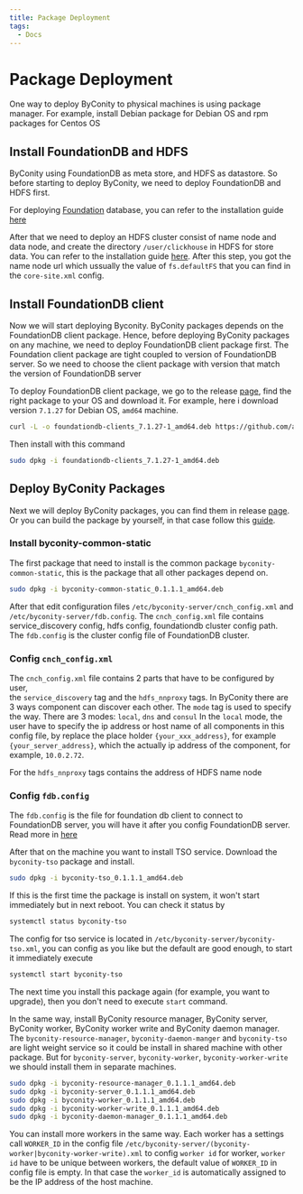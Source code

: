 ```yaml
---
title: Package Deployment
tags:
  - Docs
---
```


# Package Deployment
One way to deploy ByConity to physical machines is using package manager. 
For example, install Debian package for Debian OS and rpm packages for Centos OS

## Install FoundationDB and HDFS
ByConity using FoundationDB as meta store, and HDFS as datastore. So before 
starting to deploy ByConity, we need to deploy FoundationDB and HDFS first.

For deploying [Foundation](https://apple.github.io/foundationdb/) database, 
you can refer to the installation guide [here](./foundationdb-installation)

After that we need to deploy an HDFS cluster consist of name node and data node, 
and create the directory `/user/clickhouse` in HDFS for store data. You can refer 
to the installation guide [here](./hdfs-installation). 
After this step, you got the name node url which ussually the value of `fs.defaultFS` 
that you can find in the `core-site.xml` config. 

## Install FoundationDB client
Now we will start deploying Byconity. ByConity packages depends on the FoundationDB client package.
Hence, before deploying ByConity packages on any machine, we need to deploy FoundationDB client package first. 
The Foundation client package are tight coupled to version of FoundationDB server. 
So we need to choose the client package with version that match the version of FoundationDB server

To deploy FoundationDB client package, we go to the release [page](https://github.com/apple/foundationdb/releases), 
find the right package to your OS and download it. For example, here i download version `7.1.27` for Debian OS, `amd64` machine.
```sh
curl -L -o foundationdb-clients_7.1.27-1_amd64.deb https://github.com/apple/foundationdb/releases/download/7.1.27/foundationdb-clients_7.1.27-1_amd64.deb
```

Then install with this command
```sh
sudo dpkg -i foundationdb-clients_7.1.27-1_amd64.deb
```

## Deploy ByConity Packages
Next we will deploy ByConity packages, you can find them in release [page](https://github.com/ByConity/ByConity/releases). 
Or you can build the package by yourself, in that case follow this [guide](https://github.com/ByConity/ByConity/tree/master/docker/packager).

### Install byconity-common-static
The first package that need to install is the common package `byconity-common-static`, 
this is the package that all other packages depend on.

```sh
sudo dpkg -i byconity-common-static_0.1.1.1_amd64.deb
```
After that edit configuration files `/etc/byconity-server/cnch_config.xml` and
 `/etc/byconity-server/fdb.config`.  The `cnch_config.xml` file contains service_discovery config,
  hdfs config, foundationdb cluster config path. The `fdb.config` is the cluster config file of 
  FoundationDB cluster. 


### Config `cnch_config.xml`

The `cnch_config.xml` file contains 2 parts that have to be configured by user,  
the `service_discovery` tag and the `hdfs_nnproxy` tags.
In ByConity there are 3 ways component can discover each other. The `mode` tag is used 
to specify the way. There are 3 modes: `local`, `dns` and `consul`
In the `local` mode, the user have to specify the ip address or host name of all components 
in this config file, by replace the place holder `{your_xxx_address}`, for example `{your_server_address}`, 
which the actually ip address of the component, for example, `10.0.2.72`. 

For the `hdfs_nnproxy` tags contains the address of HDFS name node 

### Config `fdb.config`

The `fdb.config` is the file for foundation db client to connect to FoundationDB server, 
you will have it after you config FoundationDB server. 
Read more in [here](./foundationdb-installation)


After that on the machine you want to install TSO service. Download the `byconity-tso` package and install.
```sh
sudo dpkg -i byconity-tso_0.1.1.1_amd64.deb
```
If this is the first time the package is install on system, it won't start immediately but in next reboot. 
You can check it status by
```sh
systemctl status byconity-tso
```
The config for tso service is located in `/etc/byconity-server/byconity-tso.xml`, you can config as you like 
but the default are good enough, to start it immediately execute
```sh
systemctl start byconity-tso
```
The next time you install this package again (for example, you want to upgrade), then you don't need to execute `start` command.

In the same way, install ByConity resource manager, ByConity server, ByConity worker, ByConity worker write 
and ByConity daemon manager. The `byconity-resource-manager`, `byconity-daemon-manger` and `byconity-tso` 
are light weight service so it could be install in shared machine with other package. 
But for `byconity-server`, `byconity-worker`, `byconity-worker-write` we should install them in separate machines.

```sh
sudo dpkg -i byconity-resource-manager_0.1.1.1_amd64.deb 
sudo dpkg -i byconity-server_0.1.1.1_amd64.deb 
sudo dpkg -i byconity-worker_0.1.1.1_amd64.deb 
sudo dpkg -i byconity-worker-write_0.1.1.1_amd64.deb 
sudo dpkg -i byconity-daemon-manager_0.1.1.1_amd64.deb 
```
You can install more workers in the same way. Each worker has a settings call `WORKER_ID` 
in the config file `/etc/byconity-server/(byconity-worker|byconity-worker-write).xml` to config `worker id` for worker, 
`worker id` have to be unique between workers, the default value of `WORKER_ID` in config file is empty. 
In that case the `worker_id` is automatically assigned to be the IP address of the host machine.

